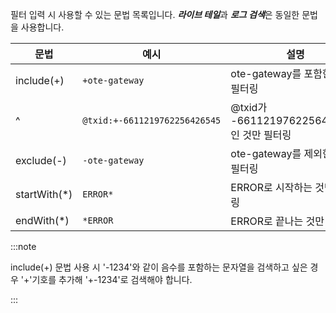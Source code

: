 필터 입력 시 사용할 수 있는 문법 목록입니다. ***라이브 테일***과 ***로그 검색***은 동일한 문법을 사용합니다.

|문법|예시|설명|
|----|----|----|
|include(+)|`+ote-gateway`|ote-gateway를 포함한 것만 필터링|
|^|`@txid:+-6611219762256426545`|@txid가 -6611219762256426545인 것만 필터링|
|exclude(-)|`-ote-gateway`|ote-gateway를 제외한 것만 필터링|
|startWith(*)|`ERROR*`|ERROR로 시작하는 것만 필터링|
|endWith(*)|`*ERROR`|ERROR로 끝나는 것만 필터링|

:::note

include(+) 문법 사용 시 '-1234'와 같이 음수를 포함하는 문자열을 검색하고 싶은 경우 '+'기호를 추가해 '+-1234'로 검색해야 합니다.

:::